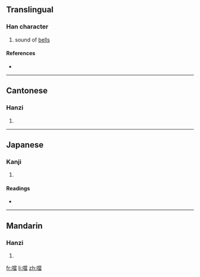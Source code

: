 {{also|当}}
==Translingual==

===Han character===
{{Han char|rn=30|rad=口|as=13|sn=16|four=6906<sub>6</sub>|canj=口火月田 (RFBW)}}

# sound of [[bells]]

====References====
* {{Han ref|kx=0211.121|dkj=04432|hdz=10690.060|uh=5679|ud=22137|bh=BEB4|bd=48820}}

----

==Cantonese==

===Hanzi===
{{yue-hanzi|jyut=|y=dong1|sim=当}}

# {{defn|Cantonese}}

----

==Japanese==

===Kanji===
{{ja-kanji|grade=|rs=口13}}

# {{defn|Japanese}}

====Readings====
* {{ja-readings|on=[[とう]] (tō)|kun=}}

----

==Mandarin==

===Hanzi===
{{cmn-hanzi|sim=当|pin=[[dāng]] ([[dang1]])|wg=tang<sup>1</sup>}}

# {{defn|Mandarin}}

[[fr:噹]]
[[li:噹]]
[[zh:噹]]